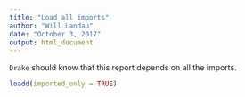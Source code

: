 ```yaml
---
title: "Load all imports"
author: "Will Landau"
date: "October 3, 2017"
output: html_document
---
```


`Drake` should know that this report depends on all the imports.

```r
loadd(imported_only = TRUE)
```
